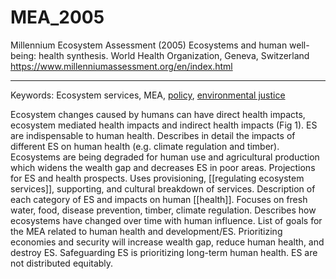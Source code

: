 # MEA_2005

Millennium Ecosystem Assessment (2005) Ecosystems and human well-being: health synthesis. World Health Organization, Geneva, Switzerland <https://www.millenniumassessment.org/en/index.html> 



---

Keywords: Ecosystem services, MEA, [policy](../topics/Policy.qmd), [environmental justice](../topics/EnvironmentalJustice.qmd)	  

Ecosystem changes caused by humans can have direct health impacts, ecosystem mediated health impacts and indirect health impacts (Fig 1). ES are indispensable to human health. Describes in detail the impacts of different ES on human health (e.g. climate regulation and timber). Ecosystems are being degraded for human use and agricultural production which widens the wealth gap and decreases ES in poor areas. Projections for ES and health prospects. Uses provisioning, [[regulating ecosystem services]], supporting, and cultural breakdown of services. Description of each category of ES and impacts on human [[health]]. Focuses on fresh water, food, disease prevention, timber, climate regulation. Describes how ecosystems have changed over time with human influence. List of goals for the MEA related to human health and development/ES. Prioritizing economies and security will increase wealth gap, reduce human health, and destroy ES. Safeguarding ES is prioritizing long-term human health. ES are not distributed equitably. 
